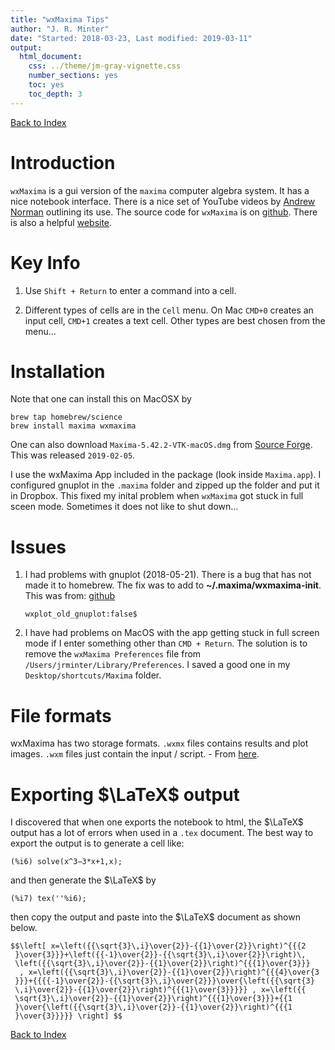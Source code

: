```yaml
---
title: "wxMaxima Tips"
author: "J. R. Minter"
date: "Started: 2018-03-23, Last modified: 2019-03-11"
output:
  html_document:
    css: ../theme/jm-gray-vignette.css
    number_sections: yes
    toc: yes
    toc_depth: 3
---
```


[Back to Index](../README.html)

# Introduction

`wxMaxima` is a gui version of the `maxima` computer algebra system. It has a
nice notebook interface. There is a nice set of YouTube videos by
[Andrew Norman](https://www.youtube.com/playlist?list=PLEDEE2F7C6750729F)
outlining its use. The source code for `wxMaxima` is on
[github](https://github.com/andrejv/wxmaxima). There is also a
helpful [website](http://andrejv.github.io/wxmaxima/index.html). 

# Key Info

1. Use `Shift + Return` to enter a command into a cell.

2. Different types of cells are in the `Cell` menu. On Mac
`CMD+0` creates an input cell, `CMD+1` creates a text cell.
Other types are best chosen from the menu...


# Installation

Note that one can install this on MacOSX by

```
brew tap homebrew/science
brew install maxima wxmaxima
```

One can also download `Maxima-5.42.2-VTK-macOS.dmg` from
[Source Forge](https://sourceforge.net/projects/maxima/files/Maxima-MacOS/5.42.2-MacOSX/).
This was released `2019-02-05`.

I use the wxMaxima App included in the package (look inside `Maxima.app`).
I configured gnuplot in the `.maxima` folder and zipped up the folder
and put it in Dropbox. This fixed my inital problem when `wxMaxima` got stuck
in full sceen mode. Sometimes it does not like to shut down...


# Issues

1. I had problems with gnuplot (2018-05-21). There is a bug that has not
made it to homebrew. The fix was to add to **~/.maxima/wxmaxima-init**.
This was from: [github](https://github.com/andrejv/wxmaxima/issues/973)

    ```
    wxplot_old_gnuplot:false$
    ```
2. I have had problems on MacOS with the app getting stuck in full screen
mode if I enter something other than `CMD + Return`. The solution is to
remove the `wxMaxima Preferences` file from
`/Users/jrminter/Library/Preferences`. I saved a good one in my 
`Desktop/shortcuts/Maxima` folder.

# File formats

wxMaxima has two storage formats. `.wxmx` files contains results and plot
images. `.wxm` files just contain the input / script.
- From [here](http://maxima-discuss.narkive.com/RulbH7UD/how-do-i-use-file-wxmx).

# Exporting $\LaTeX$ output

I discovered that when one exports the notebook to html, the $\LaTeX$
output has a lot of errors when used in a `.tex` document. The best way
to export the output is to generate a cell like:

```
(%i6) solve(x^3−3*x+1,x);
```

and then generate the $\LaTeX$ by

```
(%i7) tex(''%i6);
```
then copy the output and paste into the $\LaTeX$ document as shown below.


```
$$\left[ x=\left({{\sqrt{3}\,i}\over{2}}-{{1}\over{2}}\right)^{{{2
 }\over{3}}}+\left({{-1}\over{2}}-{{\sqrt{3}\,i}\over{2}}\right)\,
 \left({{\sqrt{3}\,i}\over{2}}-{{1}\over{2}}\right)^{{{1}\over{3}}}
  , x=\left({{\sqrt{3}\,i}\over{2}}-{{1}\over{2}}\right)^{{{4}\over{3
 }}}+{{{{-1}\over{2}}-{{\sqrt{3}\,i}\over{2}}}\over{\left({{\sqrt{3}
 \,i}\over{2}}-{{1}\over{2}}\right)^{{{1}\over{3}}}}} , x=\left({{
 \sqrt{3}\,i}\over{2}}-{{1}\over{2}}\right)^{{{1}\over{3}}}+{{1
 }\over{\left({{\sqrt{3}\,i}\over{2}}-{{1}\over{2}}\right)^{{{1
 }\over{3}}}}} \right] $$
```



[Back to Index](../README.html)